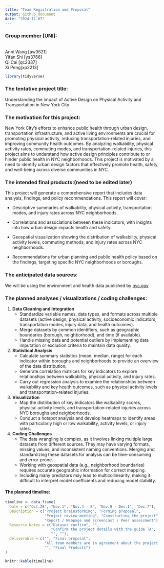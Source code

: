 ```yaml
---
title: "Team Registration and Proposal"
output: github_document
date: "2024-11-07"
---
```


### Group member [UNI]:
<br>
Anni Wang [aw3621]
<br>
Yifan Shi [ys3766] 
<br>
Qi Cai [qc2337] 
<br>
Xi Peng[xp2213]

```r
library(tidyverse)
```

### The tentative project title: 
Understanding the Impact of Active Design on Physical Activity and Transportation in New York City

### The motivation for this project: 
New York City’s efforts to enhance public health through urban design, transportation infrastructure, and active living environments are crucial for promoting physical activity, reducing transportation-related injuries, and improving community health outcomes. By analyzing walkability, physical activity rates, commuting modes, and transportation-related injuries, this project aims to understand how active design principles contribute to or hinder public health in NYC neighborhoods. This project is motivated by a need to identify urban design factors that effectively promote health, safety, and well-being across diverse communities in NYC.

### The intended final products:(need to be edited later)
This project will generate a comprehensive report that includes data analysis, findings, and policy recommendations. This report will cover:

- Descriptive summaries of walkability, physical activity, transportation modes, and injury rates across NYC neighborhoods.

- Correlations and associations between these indicators, with insights into how urban design impacts health and safety.

- Geospatial visualization showing the distribution of walkability, physical activity levels, commuting methods, and injury rates across NYC neighborhoods.

- Recommendations for urban planning and public health policy based on the findings, targeting specific NYC neighborhoods or boroughs.


### The anticipated data sources:

We will be using the environment and health data published by [nyc.gov](https://a816-dohbesp.nyc.gov/IndicatorPublic/data-explorer/)

### The planned analyses / visualizations / coding challenges:

1. **Data Cleaning and Integration**
   - Standardize variable names, data types, and formats across multiple datasets (active design, physical activity, socioeconomic indicators, transportation modes, injury data, and health outcomes).
   - Merge datasets by common identifiers, such as geographic boundaries (borough, neighborhood), and time (if available).
   - Handle missing data and potential outliers by implementing data imputation or exclusion criteria to maintain data quality.

2. **Statistical Analysis**
   - Calculate summary statistics (mean, median, range) for each indicator within boroughs and neighborhoods to provide an overview of the data distribution.
   - Generate correlation matrices for key indicators to explore relationships between walkability, physical activity, and injury rates.
   - Carry out regression analysis to examine the relationships between walkability and key health outcomes, such as physical activity levels and transportation-related injuries.

3. **Visualization**
   - Map the distribution of key indicators like walkability scores, physical activity levels, and transportation-related injuries across NYC boroughs and neighborhoods.
   - Conduct a hotspot analysis and develop heatmaps to identify areas with particularly high or low walkability, activity levels, or injury rates.

4. **Coding Challenges**
   - The data wrangling is complex, as it involves linking multiple large datasets from different sources. They may have varying formats, missing values, and inconsistent naming conventions. Merging and standardizing these datasets for analysis can be time-consuming and error-prone.
   - Working with geospatial data (e.g., neighborhood boundaries) requires accurate geographic information for correct mapping.
   - Including many predictors may lead to multicollinearity, making it difficult to interpret model coefficients and reducing model stability.
   


#### The planned timeline:
```r
timeline <- data.frame(
  Date = c("Oct.28", "Nov.1", "Nov.4 - 8", "Nov.9 - Dec.1", "Dec.7"),
  Description = c("Project brainstorming", "Forming proposal", 
                  "Project review meeting", "Constructing the project", 
                  "Report / Webpage and screencast / Peer assessment"),
  Resource_Notes = c("Dataset confirm", "", 
                     "Confirm the project details with the guide TA", 
                     "", ""),
  Deliverable = c("", "Final proposal", 
                  "All team members are in agreement about the project. No deliverable.",
                  "", "Final Products")
) 

knitr::kable(timeline)
```



